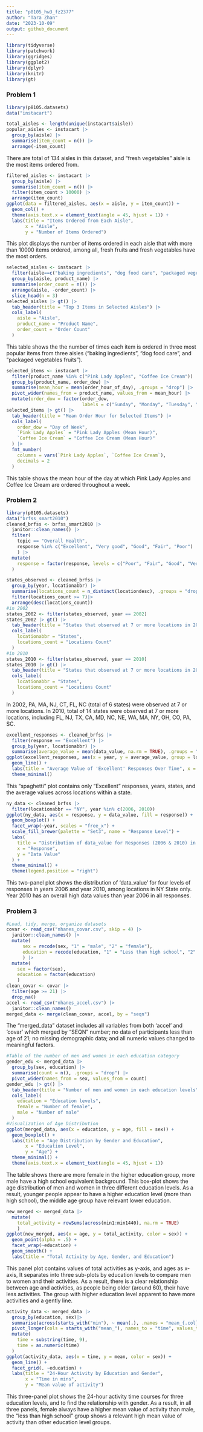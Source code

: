 ```yaml
---
title: "p8105_hw3_fz2377"
author: "Tara Zhan"
date: "2023-10-09"
output: github_document
---
```

```r
library(tidyverse)
library(patchwork)
library(ggridges)
library(ggplot2)
library(dplyr)
library(knitr)
library(gt)
```

### Problem 1
```r
library(p8105.datasets)
data("instacart")
```
```r
total_aisles <- length(unique(instacart$aisle))
popular_aisles <- instacart |>
  group_by(aisle) |>
  summarise(item_count = n()) |>
  arrange(-item_count)
```
There are total of 134 aisles in this dataset, and "fresh vegetables" aisle is the most items ordered from. 
```r
filtered_aisles <- instacart |>
  group_by(aisle) |>
  summarise(item_count = n()) |>
  filter(item_count > 10000) |>
  arrange(item_count)
ggplot(data = filtered_aisles, aes(x = aisle, y = item_count)) +
  geom_col() +
  theme(axis.text.x = element_text(angle = 45, hjust = 1)) +
  labs(title = "Items Ordered from Each Aisle",
       x = "Aisle",
       y = "Number of Items Ordered")
```
This plot displays the number of items ordered in each aisle that with more than 10000 items ordered, among all, fresh fruits and fresh vegetables have the most orders. 
```r
selected_aisles <- instacart |>
  filter(aisle==c("baking ingredients", "dog food care", "packaged vegetables fruits")) |>
  group_by(aisle, product_name) |>
  summarise(order_count = n()) |>
  arrange(aisle, -order_count) |>
  slice_head(n = 3)
selected_aisles |> gt() |>
  tab_header(title = "Top 3 Items in Selected Aisles") |>
  cols_label(
    aisle = "Aisle",
    product_name = "Product Name",
    order_count = "Order Count"
  )
```
This table shows the the number of times each item is ordered in three most popular items from three aisles (“baking ingredients”, “dog food care”, and “packaged vegetables fruits”).
```r
selected_items <- instacart |>
  filter(product_name %in% c("Pink Lady Apples", "Coffee Ice Cream")) |>
  group_by(product_name, order_dow) |>
  summarise(mean_hour = mean(order_hour_of_day), .groups = "drop") |>
  pivot_wider(names_from = product_name, values_from = mean_hour) |>
  mutate(order_dow = factor(order_dow,
                            labels = c("Sunday", "Monday", "Tuesday", "Wednesday", "Thursday", "Friday", "Saturday")))
selected_items |> gt() |>
  tab_header(title = "Mean Order Hour for Selected Items") |>
  cols_label(
    order_dow = "Day of Week",
    `Pink Lady Apples` = "Pink Lady Apples (Mean Hour)",
    `Coffee Ice Cream` = "Coffee Ice Cream (Mean Hour)"
  ) |>
  fmt_number(
    columns = vars(`Pink Lady Apples`, `Coffee Ice Cream`),
    decimals = 2
  )
```
This table shows the mean hour of the day at which Pink Lady Apples and Coffee Ice Cream are ordered throughout a week. 

### Problem 2
```r
library(p8105.datasets)
data("brfss_smart2010")
cleaned_brfss <- brfss_smart2010 |>
  janitor::clean_names() |>
  filter(
    topic == "Overall Health", 
    response %in% c("Excellent", "Very good", "Good", "Fair", "Poor")
    ) |>
  mutate(
    response = factor(response, levels = c("Poor", "Fair", "Good", "Very good", "Excellent"))
  )
```

```r
states_observed <- cleaned_brfss |>
  group_by(year, locationabbr) |>
  summarise(locations_count = n_distinct(locationdesc), .groups = "drop") |>
  filter(locations_count >= 7)|>
  arrange(desc(locations_count))
#in 2002
states_2002 <- filter(states_observed, year == 2002) 
states_2002 |> gt() |>
  tab_header(title = "States that observed at 7 or more locations in 2002") |>
  cols_label(
    locationabbr = "States",
    locations_count = "Locations Count"
  )
#in 2010
states_2010 <- filter(states_observed, year == 2010)
states_2010 |> gt() |>
  tab_header(title = "States that observed at 7 or more locations in 2010") |>
  cols_label(
    locationabbr = "States",
    locations_count = "Locations Count"
  )
```
In 2002, PA, MA, NJ, CT, FL, NC (total of 6 states) were observed at 7 or more locations. In 2010, total of 14 states were observed at 7 or more locations, including FL, NJ, TX, CA, MD, NC, NE, WA, MA, NY, OH, CO, PA, SC. 
```r
excellent_responses <- cleaned_brfss |>
  filter(response == "Excellent") |>
  group_by(year, locationabbr) |>
  summarise(average_value = mean(data_value, na.rm = TRUE), .groups = "drop")
ggplot(excellent_responses, aes(x = year, y = average_value, group = locationabbr, color = locationabbr)) +
  geom_line() +
  labs(title = "Average Value of 'Excellent' Responses Over Time", x = "Year", y = "Average Value") +
  theme_minimal()
```
This “spaghetti” plot contains only "Excellent" responses, years, states, and the average values across locations within a state.
```r
ny_data <- cleaned_brfss |>
  filter(locationabbr == "NY", year %in% c(2006, 2010))
ggplot(ny_data, aes(x = response, y = data_value, fill = response)) +
  geom_boxplot() + 
  facet_wrap(~year, scales = "free_x") + 
  scale_fill_brewer(palette = "Set3", name = "Response Level") +
  labs(
    title = "Distribution of data_value for Responses (2006 & 2010) in NY",
    x = "Response",
    y = "Data Value"
  ) +
  theme_minimal() +
  theme(legend.position = "right")
```
This two-panel plot shows the distribution of 'data_value' for four levels of responses in years 2006 and year 2010, among locations in NY State only. Year 2010 has an overall high data values than year 2006 in all responses. 

### Problem 3
```r
#Load, tidy, merge, organize datasets
covar <- read_csv("nhanes_covar.csv", skip = 4) |>
  janitor::clean_names() |>
  mutate(
      sex = recode(sex, "1" = "male", "2" = "female"),
      education = recode(education, "1" = "Less than high school", "2" = "High school equivalent", "3" = "More than high school")
      ) |>
  mutate(
    sex = factor(sex), 
    education = factor(education)
    )
clean_covar <- covar |>
  filter(age >= 21) |>
  drop_na()
accel <- read_csv("nhanes_accel.csv") |>
  janitor::clean_names() 
merged_data <- merge(clean_covar, accel, by = "seqn")
```
The "merged_data" dataset includes all variables from both 'accel' and 'covar' which merged by "SEQN" number; no data of participants less than age of 21; no missing demographic data; and all numeric values changed to meaningful factors. 
```r
#Table of the number of men and women in each education category
gender_edu <- merged_data |>
  group_by(sex, education) |>
  summarise(count = n(), .groups = "drop") |>
  pivot_wider(names_from = sex, values_from = count)
gender_edu |> gt() |>
  tab_header(title = "Number of men and women in each education levels") |>
  cols_label(
    education = "Education levels",
    female = "Number of female", 
    male = "Number of male"
  )
#Visualization of Age Distribution
ggplot(merged_data, aes(x = education, y = age, fill = sex)) +
  geom_boxplot() +
  labs(title = "Age Distribution by Gender and Education",
       x = "Education Level",
       y = "Age") +
  theme_minimal() +
  theme(axis.text.x = element_text(angle = 45, hjust = 1))
```
The table shows there are more female in the higher education group, more male have a high school equivalent background. This box-plot shows the age distribution of men and women in three different education levels. As a result, younger people appear to have a higher education level (more than high school), the middle age group have relevant lower education.
```r
new_merged <- merged_data |>
  mutate(
    total_activity = rowSums(across(min1:min1440), na.rm = TRUE)
    )
ggplot(new_merged, aes(x = age, y = total_activity, color = sex)) +
  geom_point(alpha = .5) +
  facet_wrap(~education) +
  geom_smooth() +
  labs(title = "Total Activity by Age, Gender, and Education")
```
This panel plot contains values of total activities as y-axis, and ages as x-axis, It separates into three sub-plots by education levels to compare men to women and their activities. As a result, there is a clear relationship between age and activities, as people being older (around 60), their have less activities. The group with higher education level apparent to have more activities and a gently line.    
```r
activity_data <- merged_data |>
  group_by(education, sex)|>
  summarise(across(starts_with("min"), ~ mean(.), .names = "mean_{.col}")) |>
  pivot_longer(cols = starts_with("mean_"), names_to = "time", values_to = "mean")|>
  mutate(
    time = substring(time, 9),
    time = as.numeric(time)
  )
ggplot(activity_data, aes(x = time, y = mean, color = sex)) +
  geom_line() +
  facet_grid(. ~education) +
  labs(title = "24-Hour Activity by Education and Gender", 
       x = "Time in mins",
       y = "Mean value of activity")
```
This three-panel plot shows the 24-hour activity time courses for three education levels, and to find the relationship with gender. As a result, in all three panels, female always have a higher mean value of activity than male, the "less than high school" group shows a relevant high mean value of activity than other education level groups. 